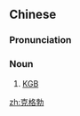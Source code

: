 ==Chinese==
{{zh-forms}}

===Pronunciation===
{{zh-pron
|m=kègébó
|c=hak1 gaak3 but6
|cat=n
}}

===Noun===
{{zh-noun}}

# [[KGB]]

[[zh:克格勃]]